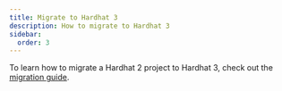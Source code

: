 ```yaml
---
title: Migrate to Hardhat 3
description: How to migrate to Hardhat 3
sidebar:
  order: 3
---
```


To learn how to migrate a Hardhat 2 project to Hardhat 3, check out the [migration guide](/docs/migrate-from-hardhat2).
